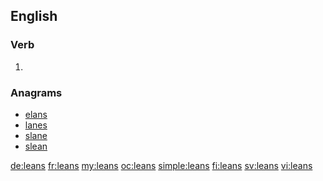 ==English==

===Verb===
{{head|en|verb form}}

# {{en-third-person singular of|lean}}

===Anagrams===
* [[elans#English|elans]]
* [[lanes#English|lanes]]
* [[slane#English|slane]]
* [[slean#English|slean]]

[[de:leans]]
[[fr:leans]]
[[my:leans]]
[[oc:leans]]
[[simple:leans]]
[[fi:leans]]
[[sv:leans]]
[[vi:leans]]